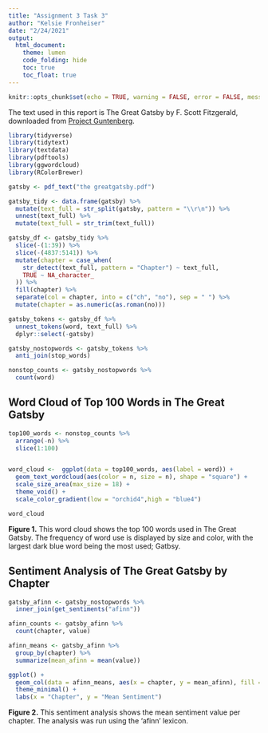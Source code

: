 ```yaml
---
title: "Assignment 3 Task 3"
author: "Kelsie Fronheiser"
date: "2/24/2021"
output: 
  html_document:
    theme: lumen
    code_folding: hide
    toc: true
    toc_float: true
---
```


```r
knitr::opts_chunk$set(echo = TRUE, warning = FALSE, error = FALSE, message = FALSE)
```
The text used in this report is The Great Gatsby by F. Scott Fitzgerald, downloaded from [Project Guntenberg](https://www.gutenberg.org/ebooks/64317).
```r
library(tidyverse)
library(tidytext)
library(textdata)
library(pdftools)
library(ggwordcloud)
library(RColorBrewer)

gatsby <- pdf_text("the greatgatsby.pdf")

gatsby_tidy <- data.frame(gatsby) %>% 
  mutate(text_full = str_split(gatsby, pattern = "\\r\n")) %>% 
  unnest(text_full) %>% 
  mutate(text_full = str_trim(text_full))

gatsby_df <- gatsby_tidy %>% 
  slice(-(1:39)) %>% 
  slice(-(4837:5141)) %>% 
  mutate(chapter = case_when(
    str_detect(text_full, pattern = "Chapter") ~ text_full,
    TRUE ~ NA_character_
  )) %>% 
  fill(chapter) %>% 
  separate(col = chapter, into = c("ch", "no"), sep = " ") %>% 
  mutate(chapter = as.numeric(as.roman(no)))

gatsby_tokens <- gatsby_df %>% 
  unnest_tokens(word, text_full) %>% 
  dplyr::select(-gatsby)

gatsby_nostopwords <- gatsby_tokens %>% 
  anti_join(stop_words)

nonstop_counts <- gatsby_nostopwords %>% 
  count(word)

```
## Word Cloud of Top 100 Words in The Great Gatsby
```r
top100_words <- nonstop_counts %>% 
  arrange(-n) %>% 
  slice(1:100)


word_cloud <-  ggplot(data = top100_words, aes(label = word)) +
  geom_text_wordcloud(aes(color = n, size = n), shape = "square") + 
  scale_size_area(max_size = 18) + 
  theme_void() +
  scale_color_gradient(low = "orchid4",high = "blue4")

word_cloud
```

**Figure 1.** This word cloud shows the top 100 words used in The Great Gatsby. The frequency of word use is displayed by size and color, with the largest dark blue word being the most used; Gatbsy.

## Sentiment Analysis of The Great Gatsby by Chapter
```r
gatsby_afinn <- gatsby_nostopwords %>% 
  inner_join(get_sentiments("afinn"))

afinn_counts <- gatsby_afinn %>% 
  count(chapter, value)

afinn_means <- gatsby_afinn %>% 
  group_by(chapter) %>% 
  summarize(mean_afinn = mean(value))

ggplot() +
  geom_col(data = afinn_means, aes(x = chapter, y = mean_afinn), fill = "dodgerblue4", legend = FALSE) +
  theme_minimal() +
  labs(x = "Chapter", y = "Mean Sentiment")
```

**Figure 2.** This sentiment analysis shows the mean sentiment value per chapter. The analysis was run using the 'afinn' lexicon.